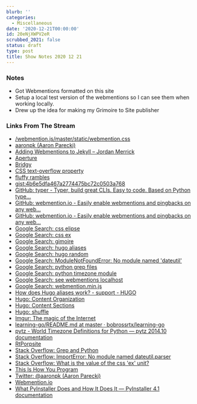 ```yaml
---
blurb: ''
categories:
  - Miscellaneous
date: '2020-12-21T00:00:00'
id: 20eNjXWPV2eR
scrubbed_2021: false
status: draft
type: post
title: Show Notes 2020 12 21
---
```


### Notes

- Got Webmentions formatted on this site
- Setup a local test version of the webmentions so I can see them when working locally. 
- Drew up the idea for making my Grimoire to Site publisher

### Links From The Stream


- [/webmention.js/master/static/webmention.css](https://raw.githubusercontent.com/PlaidWeb/webmention.js/master/static/webmention.css)
- [aaronpk (Aaron Parecki)](https://github.com/aaronpk)
- [Adding Webmentions to Jekyll – Jordan Merrick](https://jordanmerrick.com/2018/07/22/adding-webmentions-to-jekyll/)
- [Aperture](https://aperture.p3k.io/channel/2436)
- [Bridgy](https://brid.gy/)
- [CSS text-overflow property](https://www.w3schools.com/cssref/css3_pr_text-overflow.asp)
- [fluffy rambles](https://beesbuzz.biz/blog/)
- [gist:4b6e5dfa467a2774475bc72c0503a768](https://gist.github.com/alanwsmith/4b6e5dfa467a2774475bc72c0503a768)
- [GitHub: typer - Typer, build great CLIs. Easy to code. Based on Python type...](https://github.com/tiangolo/typer)
- [GitHub: webmention.io - Easily enable webmentions and pingbacks on any web...](https://github.com/aaronpk/webmention.io#api)
- [GitHub: webmention.io - Easily enable webmentions and pingbacks on any web...](https://github.com/aaronpk/webmention.io)
- [Google Search: css elipse](https://www.google.com/search?client=safari&rls=en&q=css+elipse&ie=UTF-8&oe=UTF-8)
- [Google Search: css ex](https://www.google.com/search?client=safari&rls=en&q=css+ex&ie=UTF-8&oe=UTF-8)
- [Google Search: gimoire](https://www.google.com/search?client=safari&rls=en&q=gimoire&ie=UTF-8&oe=UTF-8)
- [Google Search: hugo aliases](https://www.google.com/search?client=safari&rls=en&q=hugo+aliases&ie=UTF-8&oe=UTF-8)
- [Google Search: hugo random](https://www.google.com/search?client=safari&rls=en&q=hugo+random&ie=UTF-8&oe=UTF-8)
- [Google Search: ModuleNotFoundError: No module named 'dateutil'](https://www.google.com/search?client=safari&rls=en&q=ModuleNotFoundError:+No+module+named+%27dateutil%27&ie=UTF-8&oe=UTF-8)
- [Google Search: python grep files](https://www.google.com/search?client=safari&rls=en&q=python+grep+files&ie=UTF-8&oe=UTF-8)
- [Google Search: python timezone module](https://www.google.com/search?client=safari&rls=en&q=python+timezone+module&ie=UTF-8&oe=UTF-8)
- [Google Search: see webmentions localhost](https://www.google.com/search?client=safari&rls=en&q=see+webmentions+localhost&ie=UTF-8&oe=UTF-8)
- [Google Search: webmention.min.js](https://www.google.com/search?client=safari&rls=en&q=webmention.min.js&ie=UTF-8&oe=UTF-8)
- [How does Hugo aliases work? - support - HUGO](https://discourse.gohugo.io/t/how-does-hugo-aliases-work/21736)
- [Hugo: Content Organization](https://gohugo.io/content-management/organization/)
- [Hugo: Content Sections](https://gohugo.io/content-management/sections/)
- [Hugo: shuffle](https://gohugo.io/functions/shuffle/)
- [Imgur: The magic of the Internet](https://imgur.com/5AYfRBX)
- [learning-go/README.md at master · bobrossrtx/learning-go](https://github.com/bobrossrtx/learning-go/blob/master/README.md)
- [pytz - World Timezone Definitions for Python — pytz 2014.10 documentation](http://pytz.sourceforge.net/)
- [RtPorpsite](https://codepen.io/bobrossrtx/full/vYXJbrK)
- [Stack Overflow: Grep and Python](https://stackoverflow.com/questions/1921894/grep-and-python)
- [Stack Overflow: ImportError: No module named dateutil.parser](https://stackoverflow.com/questions/20853474/importerror-no-module-named-dateutil-parser)
- [Stack Overflow: What is the value of the css 'ex' unit?](https://stackoverflow.com/questions/918612/what-is-the-value-of-the-css-ex-unit)
- [This Is How You Program](http://thisishowyouprogram.com/)
- [Twitter: @aaronpk (Aaron Parecki)](https://twitter.com/aaronpk)
- [Webmention.io](https://webmention.io/)
- [What PyInstaller Does and How It Does It — PyInstaller 4.1 documentation](https://pyinstaller.readthedocs.io/en/stable/operating-mode.html)
